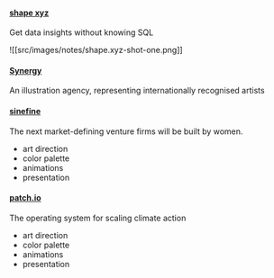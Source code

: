 
#### [shape xyz](https://shape.xyz/)
 Get data insights without knowing SQL
 
 ![[src/images/notes/shape.xyz-shot-one.png]]

#### [Synergy](https://www.synergyart.co.uk/)
An illustration agency,  representing  internationally  recognised artists

#### [sinefine](https://www.sinefine.co/)

 The next market-defining venture firms will be built by women.
- art direction 
- color palette
- animations 
-  presentation

#### [patch.io](https://www.patch.io/carbonos)

The operating system for scaling climate action

- art direction 
- color palette
- animations 
-  presentation